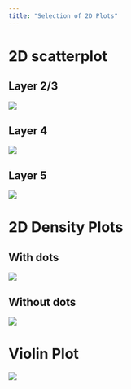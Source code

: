 ```yaml
---
title: "Selection of 2D Plots"
---
```


# 2D scatterplot {.tabset .tabset-fade .tabset-pills}

## Layer 2/3 {-}

![](Results/retinotopy_Layer2_3.png)

## Layer 4 {-}

![](Results/retinotopy_Layer4.png)


## Layer 5 {-}

![](Results/retinotopy__Layer5.png)



# 2D Density Plots {.tabset .tabset-fade .tabset-pills}


## With dots {-}

![](Results/densityWithNeurons.png)


## Without dots {-}

![](Results/densityNoNeurons.png)








# Violin Plot

![](Results/violinPlot.png)



